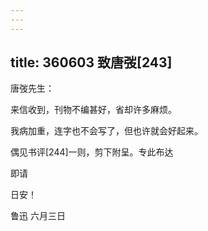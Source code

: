 ```yaml
---
---
---
```

title: 360603 致唐弢[243]
---




唐弢先生：

来信收到，刊物不编甚好，省却许多麻烦。

我病加重，连字也不会写了，但也许就会好起来。

偶见书评[244]一则，剪下附呈。专此布达

即请

日安！

鲁迅 六月三日